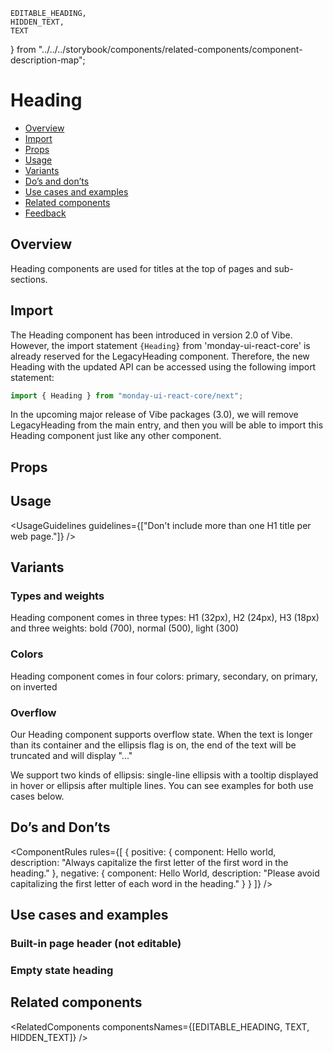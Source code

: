     EDITABLE_HEADING,
    HIDDEN_TEXT,
    TEXT
} from "../../../storybook/components/related-components/component-description-map";

<Meta of={HeadingStories} />

# Heading

- [Overview](#overview)
- [Import](#import)
- [Props](#props)
- [Usage](#usage)
- [Variants](#variants)
- [Do’s and don’ts](#dos-and-donts)
- [Use cases and examples](#use-cases-and-examples)
- [Related components](#related-components)
- [Feedback](#feedback)

## Overview

Heading components are used for titles at the top of pages and sub-sections.

<Canvas>
  <Story of={HeadingStories.Overview} />
</Canvas>

## Import

The Heading component has been introduced in version 2.0 of Vibe.
However, the import statement `{Heading}` from 'monday-ui-react-core' is already reserved for the <Link href="/?path=/docs/text-legacyheading--overview">LegacyHeading</Link> component.
Therefore, the new Heading with the updated API can be accessed using the following import statement:

```javascript
import { Heading } from "monday-ui-react-core/next";
```

In the upcoming major release of Vibe packages (3.0), we will remove LegacyHeading from the main entry, and then you will be able to import this Heading component
just like any other component.

## Props

<ArgsTable story="Overview" />

## Usage

<UsageGuidelines guidelines={["Don't include more than one H1 title per web page."]} />

<TipEditableHeading />

## Variants

### Types and weights

Heading component comes in three types: H1 (32px), H2 (24px), H3 (18px) and three weights: bold (700), normal (500), light (300)

<Canvas>
  <Story of={HeadingStories.TypesAndWeights} />
</Canvas>

### Colors

Heading component comes in four colors: primary, secondary, on primary, on inverted

<Canvas>
  <Story of={HeadingStories.Colors} />
</Canvas>

### Overflow

Our Heading component supports overflow state.
When the text is longer than its container and the ellipsis flag is on, the end of the text will be truncated and will display "..."

We support two kinds of ellipsis: single-line ellipsis with a tooltip displayed in hover or ellipsis after multiple lines. You can see examples for both use cases below.

<Canvas>
  <Story of={HeadingStories.Overflow} />
</Canvas>

## Do’s and Don’ts

<ComponentRules
  rules={[
    {
      positive: {
        component: <Heading>Hello world</Heading>,
        description: "Always capitalize the first letter of the first word in the heading."
      },
      negative: {
        component: <Heading>Hello World</Heading>,
        description: "Please avoid capitalizing the first letter of each word in the heading."
      }
    }
  ]}
/>

## Use cases and examples

### Built-in page header (not editable)

<Canvas>
  <Story of={HeadingStories.BuiltInPageHeaderNotEditable} />
</Canvas>

### Empty state heading

<Canvas>
  <Story of={HeadingStories.EmptyStateHeading} />
</Canvas>

## Related components

<RelatedComponents componentsNames={[EDITABLE_HEADING, TEXT, HIDDEN_TEXT]} />
